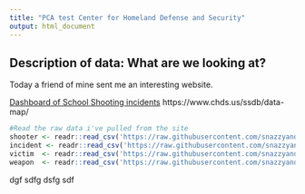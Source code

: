 ```yaml
---
title: "PCA test Center for Homeland Defense and Security"
output: html_document
---
```


## Description of data: What are we looking at?
Today a friend of mine sent me an interesting website. 

[Dashboard of School Shooting incidents]()
https://www.chds.us/ssdb/data-map/


```r
#Read the raw data i've pulled from the site 
shooter <- readr::read_csv('https://raw.githubusercontent.com/snazzyandy/tidy_tuesday/main/PCA/Shooter%20Table.csv')
incident <- readr::read_csv('https://raw.githubusercontent.com/snazzyandy/tidy_tuesday/main/PCA/Incident%20Table.csv')
victim  <- readr::read_csv('https://raw.githubusercontent.com/snazzyandy/tidy_tuesday/main/PCA/Victim%20Table.csv')
weapon  <- readr::read_csv('https://raw.githubusercontent.com/snazzyandy/tidy_tuesday/main/PCA/Weapon%20Table.csv')

```

dgf
sdfg
dsfg
sdf
